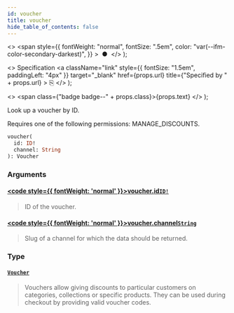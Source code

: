 ```yaml
---
id: voucher
title: voucher
hide_table_of_contents: false
---
```


  <>
    <span
      style={{
        fontWeight: "normal",
        fontSize: ".5em",
        color: "var(--ifm-color-secondary-darkest)",
      }}
    >
      &nbsp;●&nbsp;
    </span>
  </>
);

  <>
    Specification
    <a
      className="link"
      style={{ fontSize: "1.5em", paddingLeft: "4px" }}
      target="\_blank"
      href={props.url}
      title={"Specified by " + props.url}
    >
      ⎘
    </a>
  </>
);

  <>
    <span class={"badge badge--" + props.class}>{props.text}</span>
  </>
);

Look up a voucher by ID.

Requires one of the following permissions: MANAGE_DISCOUNTS.

```graphql
voucher(
  id: ID!
  channel: String
): Voucher
```

### Arguments

#### [<code style={{ fontWeight: 'normal' }}>voucher.<b>id</b></code>](#)<Bullet />[`ID!`](../../api-reference/scalars/id) <Badge class="secondary" text="non-null"/> <Badge class="secondary" text="scalar"/>

> ID of the voucher.

#### [<code style={{ fontWeight: 'normal' }}>voucher.<b>channel</b></code>](#)<Bullet />[`String`](../../api-reference/scalars/string) <Badge class="secondary" text="scalar"/>

> Slug of a channel for which the data should be returned.

### Type

#### [`Voucher`](../../api-reference/objects/voucher) <Badge class="secondary" text="object"/>

> Vouchers allow giving discounts to particular customers on categories, collections or specific products. They can be used during checkout by providing valid voucher codes.
